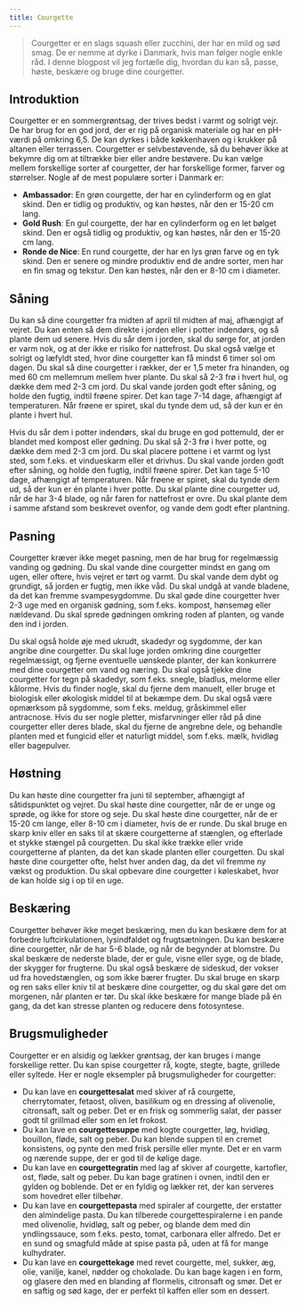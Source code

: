 ```yaml
---
title: Courgette
---
```


> Courgetter er en slags squash eller zucchini, der har en mild og sød smag. De er nemme at dyrke i Danmark, hvis man følger nogle enkle råd. I denne blogpost vil jeg fortælle dig, hvordan du kan så, passe, høste, beskære og bruge dine courgetter.

## Introduktion

Courgetter er en sommergrøntsag, der trives bedst i varmt og solrigt vejr. De har brug for en god jord, der er rig på organisk materiale og har en pH-værdi på omkring 6,5. De kan dyrkes i både køkkenhaven og i krukker på altanen eller terrassen. Courgetter er selvbestøvende, så du behøver ikke at bekymre dig om at tiltrække bier eller andre bestøvere. Du kan vælge mellem forskellige sorter af courgetter, der har forskellige former, farver og størrelser. Nogle af de mest populære sorter i Danmark er:

- **Ambassador**: En grøn courgette, der har en cylinderform og en glat skind. Den er tidlig og produktiv, og kan høstes, når den er 15-20 cm lang.
- **Gold Rush**: En gul courgette, der har en cylinderform og en let bølget skind. Den er også tidlig og produktiv, og kan høstes, når den er 15-20 cm lang.
- **Ronde de Nice**: En rund courgette, der har en lys grøn farve og en tyk skind. Den er senere og mindre produktiv end de andre sorter, men har en fin smag og tekstur. Den kan høstes, når den er 8-10 cm i diameter.

## Såning

Du kan så dine courgetter fra midten af april til midten af maj, afhængigt af vejret. Du kan enten så dem direkte i jorden eller i potter indendørs, og så plante dem ud senere. Hvis du sår dem i jorden, skal du sørge for, at jorden er varm nok, og at der ikke er risiko for nattefrost. Du skal også vælge et solrigt og læfyldt sted, hvor dine courgetter kan få mindst 6 timer sol om dagen. Du skal så dine courgetter i rækker, der er 1,5 meter fra hinanden, og med 60 cm mellemrum mellem hver plante. Du skal så 2-3 frø i hvert hul, og dække dem med 2-3 cm jord. Du skal vande jorden godt efter såning, og holde den fugtig, indtil frøene spirer. Det kan tage 7-14 dage, afhængigt af temperaturen. Når frøene er spiret, skal du tynde dem ud, så der kun er én plante i hvert hul.

Hvis du sår dem i potter indendørs, skal du bruge en god pottemuld, der er blandet med kompost eller gødning. Du skal så 2-3 frø i hver potte, og dække dem med 2-3 cm jord. Du skal placere pottene i et varmt og lyst sted, som f.eks. et vindueskarm eller et drivhus. Du skal vande jorden godt efter såning, og holde den fugtig, indtil frøene spirer. Det kan tage 5-10 dage, afhængigt af temperaturen. Når frøene er spiret, skal du tynde dem ud, så der kun er én plante i hver potte. Du skal plante dine courgetter ud, når de har 3-4 blade, og når faren for nattefrost er ovre. Du skal plante dem i samme afstand som beskrevet ovenfor, og vande dem godt efter plantning.

## Pasning

Courgetter kræver ikke meget pasning, men de har brug for regelmæssig vanding og gødning. Du skal vande dine courgetter mindst en gang om ugen, eller oftere, hvis vejret er tørt og varmt. Du skal vande dem dybt og grundigt, så jorden er fugtig, men ikke våd. Du skal undgå at vande bladene, da det kan fremme svampesygdomme. Du skal gøde dine courgetter hver 2-3 uge med en organisk gødning, som f.eks. kompost, hønsemøg eller nældevand. Du skal sprede gødningen omkring roden af planten, og vande den ind i jorden.

Du skal også holde øje med ukrudt, skadedyr og sygdomme, der kan angribe dine courgetter. Du skal luge jorden omkring dine courgetter regelmæssigt, og fjerne eventuelle uønskede planter, der kan konkurrere med dine courgetter om vand og næring. Du skal også tjekke dine courgetter for tegn på skadedyr, som f.eks. snegle, bladlus, melorme eller kålorme. Hvis du finder nogle, skal du fjerne dem manuelt, eller bruge et biologisk eller økologisk middel til at bekæmpe dem. Du skal også være opmærksom på sygdomme, som f.eks. meldug, gråskimmel eller antracnose. Hvis du ser nogle pletter, misfarvninger eller råd på dine courgetter eller deres blade, skal du fjerne de angrebne dele, og behandle planten med et fungicid eller et naturligt middel, som f.eks. mælk, hvidløg eller bagepulver.

## Høstning

Du kan høste dine courgetter fra juni til september, afhængigt af såtidspunktet og vejret. Du skal høste dine courgetter, når de er unge og sprøde, og ikke for store og seje. Du skal høste dine courgetter, når de er 15-20 cm lange, eller 8-10 cm i diameter, hvis de er runde. Du skal bruge en skarp kniv eller en saks til at skære courgetterne af stænglen, og efterlade et stykke stængel på courgetten. Du skal ikke trække eller vride courgetterne af planten, da det kan skade planten eller courgetten. Du skal høste dine courgetter ofte, helst hver anden dag, da det vil fremme ny vækst og produktion. Du skal opbevare dine courgetter i køleskabet, hvor de kan holde sig i op til en uge.

## Beskæring

Courgetter behøver ikke meget beskæring, men du kan beskære dem for at forbedre luftcirkulationen, lysindfaldet og frugtsætningen. Du kan beskære dine courgetter, når de har 5-6 blade, og når de begynder at blomstre. Du skal beskære de nederste blade, der er gule, visne eller syge, og de blade, der skygger for frugterne. Du skal også beskære de sideskud, der vokser ud fra hovedstænglen, og som ikke bærer frugter. Du skal bruge en skarp og ren saks eller kniv til at beskære dine courgetter, og du skal gøre det om morgenen, når planten er tør. Du skal ikke beskære for mange blade på én gang, da det kan stresse planten og reducere dens fotosyntese.

## Brugsmuligheder

Courgetter er en alsidig og lækker grøntsag, der kan bruges i mange forskellige retter. Du kan spise courgetter rå, kogte, stegte, bagte, grillede eller syltede. Her er nogle eksempler på brugsmuligheder for courgetter:

- Du kan lave en **courgettesalat** med skiver af rå courgette, cherrytomater, fetaost, oliven, basilikum og en dressing af olivenolie, citronsaft, salt og peber. Det er en frisk og sommerlig salat, der passer godt til grillmad eller som en let frokost.
- Du kan lave en **courgettesuppe** med kogte courgetter, løg, hvidløg, bouillon, fløde, salt og peber. Du kan blende suppen til en cremet konsistens, og pynte den med frisk persille eller mynte. Det er en varm og nærende suppe, der er god til de kølige dage.
- Du kan lave en **courgettegratin** med lag af skiver af courgette, kartofler, ost, fløde, salt og peber. Du kan bage gratinen i ovnen, indtil den er gylden og boblende. Det er en fyldig og lækker ret, der kan serveres som hovedret eller tilbehør.
- Du kan lave en **courgettepasta** med spiraler af courgette, der erstatter den almindelige pasta. Du kan tilberede courgettespiralerne i en pande med olivenolie, hvidløg, salt og peber, og blande dem med din yndlingssauce, som f.eks. pesto, tomat, carbonara eller alfredo. Det er en sund og smagfuld måde at spise pasta på, uden at få for mange kulhydrater.
- Du kan lave en **courgettekage** med revet courgette, mel, sukker, æg, olie, vanilje, kanel, nødder og chokolade. Du kan bage kagen i en form, og glasere den med en blanding af flormelis, citronsaft og smør. Det er en saftig og sød kage, der er perfekt til kaffen eller som en dessert.
